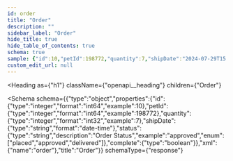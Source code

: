 ```yaml
---
id: order
title: "Order"
description: ""
sidebar_label: "Order"
hide_title: true
hide_table_of_contents: true
schema: true
sample: {"id":10,"petId":198772,"quantity":7,"shipDate":"2024-07-29T15:51:28.071Z","status":"approved","complete":true}
custom_edit_url: null
---
```



<Heading
  as={"h1"}
  className={"openapi__heading"}
  children={"Order"}
>
</Heading>





<Schema
  schema={{"type":"object","properties":{"id":{"type":"integer","format":"int64","example":10},"petId":{"type":"integer","format":"int64","example":198772},"quantity":{"type":"integer","format":"int32","example":7},"shipDate":{"type":"string","format":"date-time"},"status":{"type":"string","description":"Order Status","example":"approved","enum":["placed","approved","delivered"]},"complete":{"type":"boolean"}},"xml":{"name":"order"},"title":"Order"}}
  schemaType={"response"}
>
  
</Schema>
            